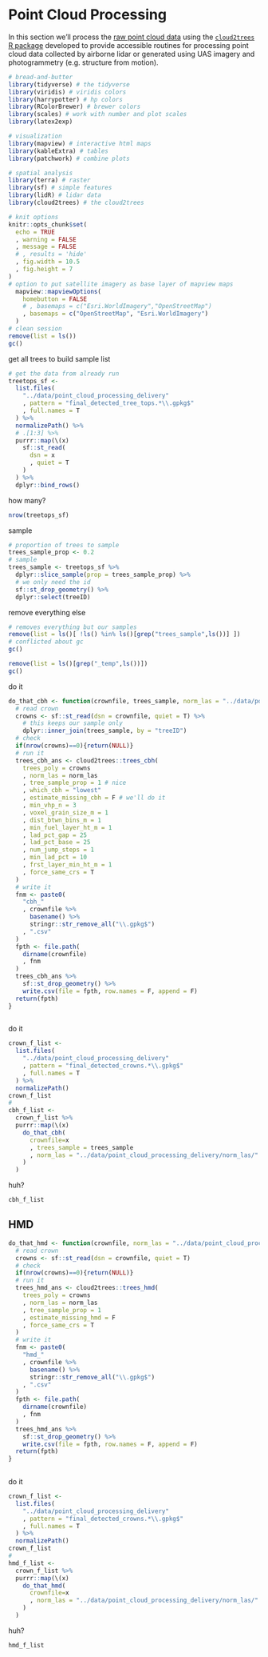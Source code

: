 # Point Cloud Processing

In this section we'll process the [raw point cloud data](#data_desc) using the [`cloud2trees` R package](https://github.com/georgewoolsey/cloud2trees) developed to provide accessible routines for processing point cloud data collected by airborne lidar or generated using UAS imagery and photogrammetry (e.g. structure from motion).

```r
# bread-and-butter
library(tidyverse) # the tidyverse
library(viridis) # viridis colors
library(harrypotter) # hp colors
library(RColorBrewer) # brewer colors
library(scales) # work with number and plot scales
library(latex2exp)

# visualization
library(mapview) # interactive html maps
library(kableExtra) # tables
library(patchwork) # combine plots

# spatial analysis
library(terra) # raster
library(sf) # simple features
library(lidR) # lidar data
library(cloud2trees) # the cloud2trees
```

```r
# knit options
knitr::opts_chunk$set(
  echo = TRUE
  , warning = FALSE
  , message = FALSE
  # , results = 'hide'
  , fig.width = 10.5
  , fig.height = 7
)
# option to put satellite imagery as base layer of mapview maps
  mapview::mapviewOptions(
    homebutton = FALSE
    # , basemaps = c("Esri.WorldImagery","OpenStreetMap")
    , basemaps = c("OpenStreetMap", "Esri.WorldImagery")
  )
# clean session
remove(list = ls())
gc()
```

get all trees to build sample list

```r
# get the data from already run
treetops_sf <-
  list.files(
    "../data/point_cloud_processing_delivery"
    , pattern = "final_detected_tree_tops.*\\.gpkg$"
    , full.names = T
  ) %>% 
  normalizePath() %>% 
  # .[1:3] %>%
  purrr::map(\(x)
    sf::st_read(
      dsn = x
      , quiet = T
    )
  ) %>% 
  dplyr::bind_rows()
```

how many?

```r
nrow(treetops_sf)
```

sample

```r
# proportion of trees to sample
trees_sample_prop <- 0.2
# sample
trees_sample <- treetops_sf %>% 
  dplyr::slice_sample(prop = trees_sample_prop) %>% 
  # we only need the id
  sf::st_drop_geometry() %>% 
  dplyr::select(treeID)
```

remove everything else

```r
# removes everything but our samples
remove(list = ls()[ !ls() %in% ls()[grep("trees_sample",ls())] ])
# conflicted about gc
gc()
```

```r
remove(list = ls()[grep("_temp",ls())])
gc()
```

do it

```r
do_that_cbh <- function(crownfile, trees_sample, norm_las = "../data/point_cloud_processing_delivery/norm_las/") {
  # read crown
  crowns <- sf::st_read(dsn = crownfile, quiet = T) %>% 
    # this keeps our sample only
    dplyr::inner_join(trees_sample, by = "treeID")
  # check
  if(nrow(crowns)==0){return(NULL)}
  # run it
  trees_cbh_ans <- cloud2trees::trees_cbh(
    trees_poly = crowns
    , norm_las = norm_las
    , tree_sample_prop = 1 # nice
    , which_cbh = "lowest"
    , estimate_missing_cbh = F # we'll do it
    , min_vhp_n = 3
    , voxel_grain_size_m = 1
    , dist_btwn_bins_m = 1
    , min_fuel_layer_ht_m = 1
    , lad_pct_gap = 25
    , lad_pct_base = 25
    , num_jump_steps = 1
    , min_lad_pct = 10
    , frst_layer_min_ht_m = 1
    , force_same_crs = T
  )
  # write it
  fnm <- paste0(
    "cbh_"
    , crownfile %>% 
      basename() %>% 
      stringr::str_remove_all("\\.gpkg$")
    , ".csv"
  )
  fpth <- file.path(
    dirname(crownfile)
    , fnm 
  )
  trees_cbh_ans %>% 
    sf::st_drop_geometry() %>% 
    write.csv(file = fpth, row.names = F, append = F)
  return(fpth)
}
  
```

do it

```r
crown_f_list <- 
  list.files(
    "../data/point_cloud_processing_delivery"
    , pattern = "final_detected_crowns.*\\.gpkg$"
    , full.names = T
  ) %>% 
  normalizePath()
crown_f_list
#
cbh_f_list <- 
  crown_f_list %>% 
  purrr::map(\(x) 
    do_that_cbh(
      crownfile=x
      , trees_sample = trees_sample
      , norm_las = "../data/point_cloud_processing_delivery/norm_las/"
    )
  )
```

huh?

```r
cbh_f_list
```

## HMD

```r
do_that_hmd <- function(crownfile, norm_las = "../data/point_cloud_processing_delivery/norm_las/") {
  # read crown
  crowns <- sf::st_read(dsn = crownfile, quiet = T)
  # check
  if(nrow(crowns)==0){return(NULL)}
  # run it
  trees_hmd_ans <- cloud2trees::trees_hmd(
    trees_poly = crowns
    , norm_las = norm_las
    , tree_sample_prop = 1
    , estimate_missing_hmd = F
    , force_same_crs = T
  )
  # write it
  fnm <- paste0(
    "hmd_"
    , crownfile %>% 
      basename() %>% 
      stringr::str_remove_all("\\.gpkg$")
    , ".csv"
  )
  fpth <- file.path(
    dirname(crownfile)
    , fnm 
  )
  trees_hmd_ans %>% 
    sf::st_drop_geometry() %>% 
    write.csv(file = fpth, row.names = F, append = F)
  return(fpth)
}
  
```

do it

```r
crown_f_list <- 
  list.files(
    "../data/point_cloud_processing_delivery"
    , pattern = "final_detected_crowns.*\\.gpkg$"
    , full.names = T
  ) %>% 
  normalizePath()
crown_f_list
#
hmd_f_list <- 
  crown_f_list %>% 
  purrr::map(\(x) 
    do_that_hmd(
      crownfile=x
      , norm_las = "../data/point_cloud_processing_delivery/norm_las/"
    )
  )
```

huh?

```r
hmd_f_list
```

